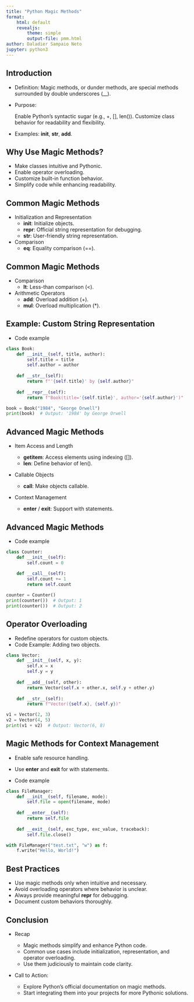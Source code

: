 ```yaml
---
title: "Python Magic Methods"
format:
    html: default
    revealjs:
        theme: simple
        output-file: pmm.html
author: Daladier Sampaio Neto
jupyter: python3
---
```


## Introduction 

- Definition: Magic methods, or dunder methods, are special methods surrounded by double underscores (__).
- Purpose:

    Enable Python’s syntactic sugar (e.g., +, [], len()).
    Customize class behavior for readability and flexibility.

- Examples: __init__, __str__, __add__.

## Why Use Magic Methods?

- Make classes intuitive and Pythonic.
- Enable operator overloading.
- Customize built-in function behavior.
- Simplify code while enhancing readability.

## Common Magic Methods

- Initialization and Representation
    - __init__: Initialize objects.
    - __repr__: Official string representation for debugging.
    - __str__: User-friendly string representation.

- Comparison
    - __eq__: Equality comparison (==).
   
## Common Magic Methods

- Comparison
    - __lt__: Less-than comparison (<).

- Arithmetic Operators
    - __add__: Overload addition (+).
    - __mul__: Overload multiplication (*).

## Example: Custom String Representation

- Code example

```python
class Book:
    def __init__(self, title, author):
        self.title = title
        self.author = author
    
    def __str__(self):
        return f"'{self.title}' by {self.author}"
    
    def __repr__(self):
        return f"Book(title='{self.title}', author='{self.author}')"

book = Book("1984", "George Orwell")
print(book)  # Output: '1984' by George Orwell

```

## Advanced Magic Methods

- Item Access and Length

    - __getitem__: Access elements using indexing ([]).
    - __len__: Define behavior of len().

- Callable Objects

    - __call__: Make objects callable.

- Context Management

    - __enter__ / __exit__: Support with statements.

## Advanced Magic Methods

- Code example 

```python
class Counter:
    def __init__(self):
        self.count = 0
    
    def __call__(self):
        self.count += 1
        return self.count

counter = Counter()
print(counter())  # Output: 1
print(counter())  # Output: 2

```

## Operator Overloading

- Redefine operators for custom objects.
- Code Example: Adding two objects.

```python
class Vector:
    def __init__(self, x, y):
        self.x = x
        self.y = y
    
    def __add__(self, other):
        return Vector(self.x + other.x, self.y + other.y)
    
    def __str__(self):
        return f"Vector({self.x}, {self.y})"

v1 = Vector(2, 3)
v2 = Vector(4, 5)
print(v1 + v2)  # Output: Vector(6, 8)

```

## Magic Methods for Context Management

- Enable safe resource handling.
- Use __enter__ and __exit__ for with statements.

- Code example

```python
class FileManager:
    def __init__(self, filename, mode):
        self.file = open(filename, mode)
    
    def __enter__(self):
        return self.file
    
    def __exit__(self, exc_type, exc_value, traceback):
        self.file.close()

with FileManager("test.txt", "w") as f:
    f.write("Hello, World!")

```

## Best Practices 

- Use magic methods only when intuitive and necessary.
- Avoid overloading operators where behavior is unclear.
- Always provide meaningful __repr__ for debugging.
- Document custom behaviors thoroughly.

## Conclusion

- Recap
    - Magic methods simplify and enhance Python code.
    - Common use cases include initialization, representation, and operator overloading.
    - Use them judiciously to maintain code clarity.

- Call to Action:

    - Explore Python’s official documentation on magic methods.
    - Start integrating them into your projects for more Pythonic solutions.